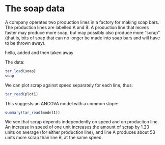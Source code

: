 
# The soap data

A company operates two production lines in a factory for making soap bars. The production lines are labelled A and B. A production line that moves faster may produce more soap, but may possibly also produce more “scrap” (that is, bits of soap that can no longer be made into soap bars and will have to be thrown away).

hello, added and then taken away

The data:

```r
tar_load(soap)
soap
```

We can plot scrap against speed separately for each line, thus:

```r
tar_read(plot1)
```

This suggests an ANCOVA model with a common slope:

```r
summary(tar_read(model1))
```


We see that scrap depends independently on speed and on production line. An increase in speed of one unit increases the amount of scrap by 1.23 units on average (for either production line), and line A produces about 53 units more scrap than line B, at the same speed.
